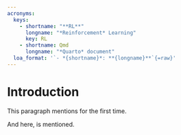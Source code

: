 ```yaml
---
acronyms:
  keys:
    - shortname: "**RL**"
      longname: "*Reinforcement* Learning"
      key: RL
    - shortname: Qmd
      longname: "*Quarto* document"
  loa_format: '`- *{shortname}*: **{longname}**`{=raw}'
---
```


# Introduction {#intro}

This paragraph mentions \acr{RL} for the first time.

And here, \acr{Qmd} is mentioned.
